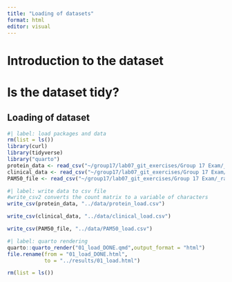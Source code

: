 ```yaml
---
title: "Loading of datasets"
format: html
editor: visual
---
```


# Introduction to the dataset

# Is the dataset tidy?

## Loading of dataset

```r
#| label: load packages and data
rm(list = ls())
library(curl)
library(tidyverse)
library("quarto")
protein_data <- read_csv("~/group17/lab07_git_exercises/Group 17 Exam/_raw/77_cancer_proteomes_CPTAC_itraq.csv")
clinical_data <- read_csv("~/group17/lab07_git_exercises/Group 17 Exam/_raw/clinical_data_breast_cancer.csv")
PAM50_file <- read_csv("~/group17/lab07_git_exercises/Group 17 Exam/_raw/PAM50_proteins.csv")
```

```r
#| label: write data to csv file
#write_csv2 converts the count matrix to a variable of characters
write_csv(protein_data, "../data/protein_load.csv")

write_csv(clinical_data, "../data/clinical_load.csv")

write_csv(PAM50_file, "../data/PAM50_load.csv")
```

```r
#| label: quarto rendering
quarto::quarto_render("01_load_DONE.qmd",output_format = "html")
file.rename(from = "01_load_DONE.html",
            to = "../results/01_load.html")
```

```r
rm(list = ls())
```
